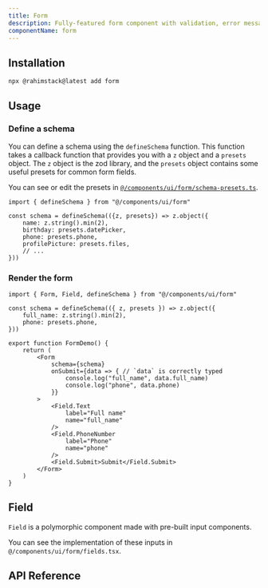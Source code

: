 ```yaml
---
title: Form
description: Fully-featured form component with validation, error messages, and more. Built on top of React Hook Form and zod.
componentName: form
---
```


<ComponentPreview name="form-demo" />

## Installation

```bash
npx @rahimstack@latest add form
```

## Usage

### Define a schema

You can define a schema using the `defineSchema` function. This function takes a callback function that provides you with a `z` object and a `presets` object.
The `z` object is the zod library, and the `presets` object contains some useful presets for common form fields.

You can see or edit the presets in [`@/components/ui/form/schema-presets.ts`](https://github.com/5rahim/chalk-ui/blob/main/src/workshop/form/schema-presets.ts).

```tsx title="Example"
import { defineSchema } from "@/components/ui/form"

const schema = defineSchema(({z, presets}) => z.object({
    name: z.string().min(2),
    birthday: presets.datePicker,
    phone: presets.phone,
    profilePicture: presets.files,
    // ...
}))
```

### Render the form

```tsx /full_name/ /phone/
import { Form, Field, defineSchema } from "@/components/ui/form"

const schema = defineSchema(({ z, presets }) => z.object({
    full_name: z.string().min(2),
    phone: presets.phone,
}))

export function FormDemo() {
    return (
        <Form
            schema={schema}
            onSubmit={data => { // `data` is correctly typed
                console.log("full_name", data.full_name)
                console.log("phone", data.phone)
            }}
        >
            <Field.Text
                label="Full name"
                name="full_name"
            />
            <Field.PhoneNumber
                label="Phone"
                name="phone"
            />
            <Field.Submit>Submit</Field.Submit>
        </Form>
    )
}
```

## Field

`Field` is a polymorphic component made with pre-built input components.

You can see the implementation of these inputs in `@/components/ui/form/fields.tsx`.



## API Reference

<ComponentAnatomy name="form" />
